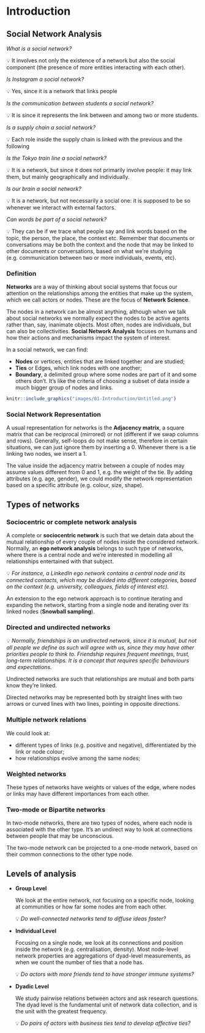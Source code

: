 \part{Theory}

# Introduction

## Social Network Analysis

*What is a social network?*

<aside>
💡 It involves not only the existence of a network but also the social component (the presence of more entities interacting with each other).

</aside>

*Is Instagram a social network?*

<aside>
💡 Yes, since it is a network that links people

</aside>

*Is the communication between students a social network?*

<aside>
💡 It is since it represents the link between and among two or more students.

</aside>

*Is a supply chain a social network?*

<aside>
💡 Each role inside the supply chain is linked with the previous and the following

</aside>

*Is the Tokyo train line a social network?*

<aside>
💡 It is a network, but since it does not primarily involve people: it may link them, but mainly geographically and individually.

</aside>

*Is our brain a social network?*

<aside>
💡 It is a network, but not necessarily a social one: it is supposed to be so whenever we interact with external factors.

</aside>

*Can words be part of a social network?*

<aside>
💡 They can be if we trace what people say and link words based on the topic, the person, the place, the context etc. Remember that documents or conversations may be both the context and the node that may be linked to other documents or conversations, based on what we're studying (e.g. communication between two or more individuals, events, etc).

</aside>

### Definition

**Networks** are a way of thinking about social systems that focus our attention on the relationships among the entities that make up the system, which we call actors or nodes. These are the focus of **Network Science**.  

The nodes in a network can be almost anything, although when we talk about social networks we normally expect the nodes to be active agents rather than, say, inanimate objects. Most often, nodes are individuals, but can also be collectivities. **Social Network Analysis** focuses on humans and how their actions and mechanisms impact the system of interest. 

In a social network, we can find:

- **Nodes** or vertices, entities that are linked together and are studied;
- **Ties** or Edges, which link nodes with one another;
- **Boundary**, a delimited group where some nodes are part of it and some others don't. It's like the criteria of choosing a subset of data inside a much bigger group of nodes and links.

```r
knitr::include_graphics("images/01-Introduction/Untitled.png")
```


\begin{table}[h!]
\centering
\begin{tabular}{@{}lll@{}}
\toprule
\textbf{Nodes} & \textbf{Edges}      & \textbf{Boundary}              \\ \midrule
Students       & Friends/Enemies     & All students in a year         \\
Protesters     & Communicate         & All protesters at an event     \\
Organisations  & Collaborate         & All organisations in a field   \\
Regions        & People move between & All regions in Italy           \\
Countries      & Trade               & All EU Countries               \\
Words          & Used together       & All tweets on a specific topic \\ \bottomrule
\end{tabular}
\caption{Example of possible networks, specifying nodes, edges and the boundary. }
\label{tab:network_example}
\end{table}

### Social Network Representation

A usual representation for networks is the **Adjacency matrix**, a square matrix that can be reciprocal (mirrored) or not (different if we swap columns and rows). Generally, self-loops do not make sense, therefore in certain situations, we can just ignore them by inserting a 0. Whenever there is a tie linking two nodes, we insert a 1. 

The value inside the adjacency matrix between a couple of nodes may assume values different from 0 and 1, e.g. the weight of the tie. By adding attributes (e.g. age, gender),  we could modify the network representation based on a specific attribute (e.g. colour, size, shape). 

## Types of networks

### Sociocentric or complete network analysis

A complete or **sociocentric network** is such that we detain data about the mutual relationship of every couple of nodes inside the considered network. Normally, an **ego network analysis** belongs to such type of networks, where there is a central node and we're interested in modelling all relationships entertained with that subject.

<aside>
💡 *For instance, a LinkedIn ego network contains a central node and its connected contacts, which may be divided into different categories, based on the context (e.g. university, colleagues, fields of interest etc).*

</aside>

An extension to the ego network approach is to continue iterating and expanding the network, starting from a single node and iterating over its linked nodes (**Snowball sampling**). 

### Directed and undirected networks

<aside>
💡 *Normally, friendships is an undirected network, since it is mutual, but not all people we define as such will agree with us, since they may have other priorities people to think to. 
Friendship requires frequent meetings, trust, long-term relationships. It is a concept that requires specific behaviours and expectations.*

</aside>

Undirected networks are such that relationships are mutual and both parts know they're linked. 

Directed networks may be represented both by straight lines with two arrows or curved lines with two lines, pointing in opposite directions. 

### Multiple network relations

We could look at:

- different types of links (e.g. positive and negative), differentiated by the link or node colour;
- how relationships evolve among the same nodes;

### Weighted networks

These types of networks have weights or values of the edge, where nodes or links may have different importances from each other. 

### Two-mode or Bipartite networks

In two-mode networks, there are two types of nodes, where each node is associated with the other type. It's an undirect way to look at connections between people that may be unconscious. 

The two-mode network can be projected to a one-mode network, based on their common connections to the other type node. 

## Levels of analysis

- **Group Level**
    
    We look at the entire network, not focusing on a specific node, looking at communities or how far some nodes are from each other.
    
    <aside>
    💡 *Do well-connected networks tend to diffuse ideas faster?*
    
    </aside>
    
- **Individual Level**
    
    Focusing on a single node, we look at its connections and position inside the network (e.g. centralisation, density). Most node-level network properties are aggregations of dyad-level measurements, as when we count the number of ties that a node has.
    
    <aside>
    💡 *Do actors with more friends tend to have stronger immune systems?*
    
    </aside>
    
- **Dyadic Level**
    
    We study pairwise relations between actors and ask research questions. The dyad level is the fundamental unit of network data collection, and is the unit with the greatest frequency.
    
    <aside>
    💡 *Do pairs of actors with business ties tend to develop affective ties?*
    
    </aside>